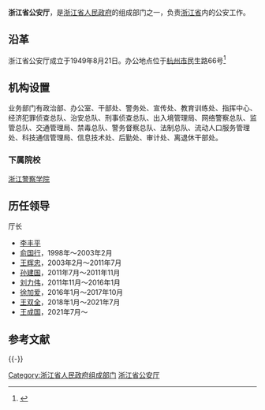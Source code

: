 {{Infobox PRCG |color = darkblue
|机构名称 = 浙江省公安厅
|标志1 = Police_Badge,P.R.China.svg
|标志1宽度 = 120px
|标志1说明 = [[中华人民共和国人民警察警徽|中华人民共和国人民警察警徽]]
|标志2 = Red star.svg
|标志2说明 = [[s:国务院关于国家行政机关和企业事业单位社会团体印章管理的规定|1999年规定]]：[[印章|印章]][[直径|直径]]4.2厘米，中央刊[[五角星|五角星]]，由[[浙江省人民政府|浙江省人民政府]]制发。
|职位1 = 厅长
|人员1 = [[王成国|王成国]] <small>[[副总警监|副总警监]]
|业务上级=[[中华人民共和国公安部|中华人民共和国公安部]]
|组织上级=[[浙江省人民政府|浙江省人民政府]]
|中共上级=[[中国共产党浙江省委员会|中国共产党浙江省委员会]]
|中共本级=中国共产党浙江省公安厅委员会
|机构类型=[[:Category:浙江省人民政府组成部门|浙江省人民政府组成部门]]<br />[[浙江省|浙江省]][[公安机关|公安机关]]
|行政级别=正地厅级
|地址1 = [[浙江省|浙江省]][[杭州市|杭州市]][[上城区|上城区]]民生路66号
|邮编1 =
|电话0 = 
|电话1 =
|官网 ={{URL|http://www.zjsgat.gov.cn}}
|a=[[浙江省高级人民法院|浙江省高级人民法院]]
|b=[[浙江省人民检察院|浙江省人民检察院]]
|c=[[浙江省国家安全厅|浙江省国家安全厅]]
|d=[[浙江省司法厅|浙江省司法厅]]
}}
'''浙江省公安厅'''，是[[浙江省人民政府|浙江省人民政府]]的组成部门之一，负责[[浙江省|浙江省]]内的公安工作。

==沿革==
浙江省公安厅成立于1949年8月21日。办公地点位于[[杭州市|杭州市]]民生路66号<ref>{{Cite web |url=http://www.chinanews.com/gn/2011/11-25/3487664.shtml |title=刘力伟被任命为浙江省公安厅厅长 |access-date=2013-12-22 |archive-date=2019-06-04 |archive-url=https://web.archive.org/web/20190604005843/http://www.chinanews.com/gn/2011/11-25/3487664.shtml |dead-url=no }}</ref>

== 机构设置 ==
业务部门有政治部、办公室、干部处、警务处、宣传处、教育训练处、指挥中心、经济犯罪侦查总队、治安总队、刑事侦查总队、出入境管理局、网络警察总队、监管总队、交通管理局、禁毒总队、警务督察总队、法制总队、流动人口服务管理处、科技通信管理局、信息技术处、后勤处、审计处、离退休干部处。

=== 下属院校 ===
[[浙江警察学院|浙江警察学院]]

== 历任领导 ==
;厅长
* [[李丰平|李丰平]]
* [[俞国行|俞国行]]，1998年～2003年2月
* [[王辉忠|王辉忠]]，2003年2月～2011年7月
* [[孙建国_(1955年)|孙建国]]，2011年7月～2011年11月
* [[刘力伟|刘力伟]]，2011年11月～2016年1月
* [[徐加爱|徐加爱]]，2016年1月～2017年10月
* [[王双全|王双全]]，2018年1月～2021年7月
* [[王成国|王成国]]，2021年7月～

== 参考文献 ==
{{Reflist}}

{{-}}
{{浙江省人民政府}}

[[Category:浙江省人民政府组成部门|Category:浙江省人民政府组成部门]]
[[Category:浙江省公安厅|]]